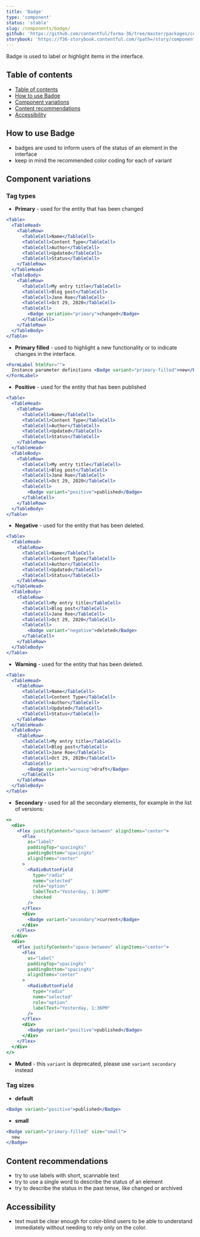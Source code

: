 ```yaml
---
title: 'Badge'
type: 'component'
status: 'stable'
slug: /components/badge/
github: 'https://github.com/contentful/forma-36/tree/master/packages/components/badge'
storybook: 'https://f36-storybook.contentful.com/?path=/story/components-badge--basic'
---
```


Badge is used to label or highlight items in the interface.

## Table of contents

- [Table of contents](#table-of-contents)
- [How to use Badge](#how-to-use-badge)
- [Component variations](#component-variations)
- [Content recommendations](#content-recommendations)
- [Accessibility](#accessibility)

## How to use Badge

- badges are used to inform users of the status of an element in the interface
- keep in mind the recommended color coding for each of variant

## Component variations

### Tag types

- **Primary** - used for the entity that has been changed

```jsx
<Table>
  <TableHead>
    <TableRow>
      <TableCell>Name</TableCell>
      <TableCell>Content Type</TableCell>
      <TableCell>Author</TableCell>
      <TableCell>Updated</TableCell>
      <TableCell>Status</TableCell>
    </TableRow>
  </TableHead>
  <TableBody>
    <TableRow>
      <TableCell>My entry title</TableCell>
      <TableCell>Blog post</TableCell>
      <TableCell>Jane Roe</TableCell>
      <TableCell>Oct 29, 2020</TableCell>
      <TableCell>
        <Badge variation="primary">changed</Badge>
      </TableCell>
    </TableRow>
  </TableBody>
</Table>
```

- **Primary filled** - used to highlight a new functionality or to indicate changes in the interface.

```jsx
<FormLabel htmlFor="">
  Instance parameter definitions <Badge variant="primary-filled">new</Badge>
</FormLabel>
```

- **Positive** - used for the entity that has been published

```jsx
<Table>
  <TableHead>
    <TableRow>
      <TableCell>Name</TableCell>
      <TableCell>Content Type</TableCell>
      <TableCell>Author</TableCell>
      <TableCell>Updated</TableCell>
      <TableCell>Status</TableCell>
    </TableRow>
  </TableHead>
  <TableBody>
    <TableRow>
      <TableCell>My entry title</TableCell>
      <TableCell>Blog post</TableCell>
      <TableCell>Jane Roe</TableCell>
      <TableCell>Oct 29, 2020</TableCell>
      <TableCell>
        <Badge variant="positive">published</Badge>
      </TableCell>
    </TableRow>
  </TableBody>
</Table>
```

- **Negative** - used for the entity that has been deleted.

```jsx
<Table>
  <TableHead>
    <TableRow>
      <TableCell>Name</TableCell>
      <TableCell>Content Type</TableCell>
      <TableCell>Author</TableCell>
      <TableCell>Updated</TableCell>
      <TableCell>Status</TableCell>
    </TableRow>
  </TableHead>
  <TableBody>
    <TableRow>
      <TableCell>My entry title</TableCell>
      <TableCell>Blog post</TableCell>
      <TableCell>Jane Roe</TableCell>
      <TableCell>Oct 29, 2020</TableCell>
      <TableCell>
        <Badge variant="negative">deleted</Badge>
      </TableCell>
    </TableRow>
  </TableBody>
</Table>
```

- **Warning** - used for the entity that has been deleted.

```jsx
<Table>
  <TableHead>
    <TableRow>
      <TableCell>Name</TableCell>
      <TableCell>Content Type</TableCell>
      <TableCell>Author</TableCell>
      <TableCell>Updated</TableCell>
      <TableCell>Status</TableCell>
    </TableRow>
  </TableHead>
  <TableBody>
    <TableRow>
      <TableCell>My entry title</TableCell>
      <TableCell>Blog post</TableCell>
      <TableCell>Jane Roe</TableCell>
      <TableCell>Oct 29, 2020</TableCell>
      <TableCell>
        <Badge variant="warning">draft</Badge>
      </TableCell>
    </TableRow>
  </TableBody>
</Table>
```

- **Secondary** - used for all the secondary elements, for example in the list of versions:

```jsx
<>
  <div>
    <Flex justifyContent="space-between" alignItems="center">
      <Flex
        as="label"
        paddingTop="spacingXs"
        paddingBottom="spacingXs"
        alignItems="center"
      >
        <RadioButtonField
          type="radio"
          name="selected"
          role="option"
          labelText="Yesterday, 1:36PM"
          checked
        />
      </Flex>
      <div>
        <Badge variant="secondary">current</Badge>
      </div>
    </Flex>
  </div>
  <div>
    <Flex justifyContent="space-between" alignItems="center">
      <Flex
        as="label"
        paddingTop="spacingXs"
        paddingBottom="spacingXs"
        alignItems="center"
      >
        <RadioButtonField
          type="radio"
          name="selected"
          role="option"
          labelText="Yesterday, 1:36PM"
        />
      </Flex>
      <div>
        <Badge variant="positive">published</Badge>
      </div>
    </Flex>
  </div>
</>
```

- **Muted** - this `variant` is deprecated, please use `variant` `secondary` instead

### Tag sizes

- **default**

```jsx
<Badge variant="positive">published</Badge>
```

- **small**

```jsx
<Badge variant="primary-filled" size="small">
  new
</Badge>
```

## Content recommendations

- try to use labels with short, scannable text
- try to use a single word to describe the status of an element
- try to describe the status in the past tense, like changed or archived

## Accessibility

- text must be clear enough for color-blind users to be able to understand immediately without needing to rely only on the color.
